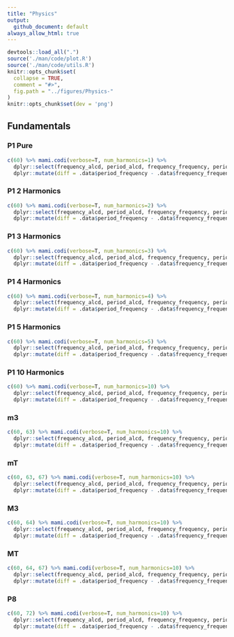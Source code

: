 ```yaml
---
title: "Physics"
output:
  github_document: default
always_allow_html: true
---
```

```r
devtools::load_all(".")
source('./man/code/plot.R')
source('./man/code/utils.R')
knitr::opts_chunk$set(
  collapse = TRUE,
  comment = "#>",
  fig.path = "../figures/Physics-"
)
knitr::opts_chunk$set(dev = 'png')
```

## Fundamentals

### P1 Pure

```r
c(60) %>% mami.codi(verbose=T, num_harmonics=1) %>% 
  dplyr::select(frequency_alcd, period_alcd, frequency_frequency, period_frequency) %>%
  dplyr::mutate(diff = .data$period_frequency - .data$frequency_frequency)
```

### P1 2 Harmonics

```r
c(60) %>% mami.codi(verbose=T, num_harmonics=2) %>% 
  dplyr::select(frequency_alcd, period_alcd, frequency_frequency, period_frequency) %>%
  dplyr::mutate(diff = .data$period_frequency - .data$frequency_frequency)
```

### P1 3 Harmonics

```r
c(60) %>% mami.codi(verbose=T, num_harmonics=3) %>% 
  dplyr::select(frequency_alcd, period_alcd, frequency_frequency, period_frequency) %>%
  dplyr::mutate(diff = .data$period_frequency - .data$frequency_frequency)
```

### P1 4 Harmonics

```r
c(60) %>% mami.codi(verbose=T, num_harmonics=4) %>% 
  dplyr::select(frequency_alcd, period_alcd, frequency_frequency, period_frequency) %>%
  dplyr::mutate(diff = .data$period_frequency - .data$frequency_frequency)
```

### P1 5 Harmonics

```r
c(60) %>% mami.codi(verbose=T, num_harmonics=5) %>% 
  dplyr::select(frequency_alcd, period_alcd, frequency_frequency, period_frequency) %>%
  dplyr::mutate(diff = .data$period_frequency - .data$frequency_frequency)
```

### P1 10 Harmonics

```r
c(60) %>% mami.codi(verbose=T, num_harmonics=10) %>% 
  dplyr::select(frequency_alcd, period_alcd, frequency_frequency, period_frequency) %>%
  dplyr::mutate(diff = .data$period_frequency - .data$frequency_frequency)
```

### m3

```r
c(60, 63) %>% mami.codi(verbose=T, num_harmonics=10) %>% 
  dplyr::select(frequency_alcd, period_alcd, frequency_frequency, period_frequency) %>%
  dplyr::mutate(diff = .data$period_frequency - .data$frequency_frequency)
```

### mT

```r
c(60, 63, 67) %>% mami.codi(verbose=T, num_harmonics=10) %>% 
  dplyr::select(frequency_alcd, period_alcd, frequency_frequency, period_frequency) %>%
  dplyr::mutate(diff = .data$period_frequency - .data$frequency_frequency)
```

### M3

```r
c(60, 64) %>% mami.codi(verbose=T, num_harmonics=10) %>% 
  dplyr::select(frequency_alcd, period_alcd, frequency_frequency, period_frequency) %>%
  dplyr::mutate(diff = .data$period_frequency - .data$frequency_frequency)
```

### MT

```r
c(60, 64, 67) %>% mami.codi(verbose=T, num_harmonics=10) %>% 
  dplyr::select(frequency_alcd, period_alcd, frequency_frequency, period_frequency) %>%
  dplyr::mutate(diff = .data$period_frequency - .data$frequency_frequency)
```

### P8

```r
c(60, 72) %>% mami.codi(verbose=T, num_harmonics=10) %>% 
  dplyr::select(frequency_alcd, period_alcd, frequency_frequency, period_frequency) %>%
  dplyr::mutate(diff = .data$period_frequency - .data$frequency_frequency)
```
